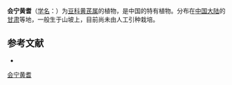 {{Speciesbox
| name = 会宁黄耆
| status = 
| status_system = 
| image =
| genus = Astragalus
| species = huiningensis
| authority = Y. C. Ho in Bull.
}}

'''会宁黄耆'''（[[学名|学名]]：{{lang|la|''Astragalus huiningensis''}}）为[[豆科|豆科]][[黄芪属|黄芪属]]的植物，是中国的特有植物。分布在[[中国大陆|中国大陆]]的[[甘肃|甘肃]]等地，一般生于山坡上，目前尚未由人工引种栽培。

== 参考文献 ==
<div class="references-small">
* {{cite web| url =http://www.bioinfo.cn/db05/KmzwSpecies.php?action=view&id=14968| title =会宁黄耆| work =《中国高等植物数据库全库》| publisher =中国科学院微生物研究所| author =昆明植物研究所| accessdate =2009-02-24| deadurl =yes| archiveurl =https://web.archive.org/web/20160305102837/http://www.bioinfo.cn/db05/KmzwSpecies.php?action=view&id=14968| archivedate =2016-03-05}}
</div>
{{Taxonbar|from=Q10885454}}

[[Category:黄芪属|会宁黄耆]]


{{植物小作品}}